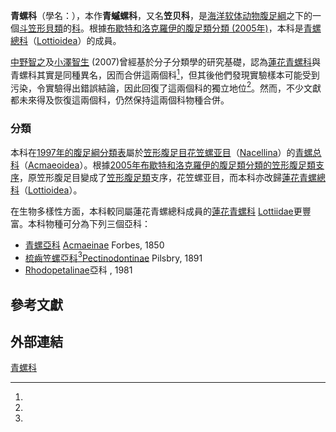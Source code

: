 {{Automatic taxobox
| image = Acmaea mitra.jpg
| image_caption = ''[[Acmaea_mitra|Acmaea mitra]]''的螺殼
| taxon = Acmaeidae
| authority = Forbes, 1850
| synonyms_ref = 
| synonyms =
| type_genus= ''[[Acmaea|Acmaea]]'' <small>Eschscholtz, 1833</small>
}}

'''青螺科'''（學名：{{lang|la|Acmaeidae}}）{{r|shell_5466}}，本作'''青䗩螺科'''{{r|shelldoc_000008|page1=44}}，又名'''笠贝科'''，是[[海洋动物|海洋]][[软体动物|软体动物]][[腹足綱|腹足綱]]之下的一個[[斗笠形貝類|斗笠形貝類]]{{r|Lai 2005|page1=32}}的[[科_(生物)|科]]。根據[[布歇特和洛克羅伊的腹足類分類_(2005年)|布歇特和洛克羅伊的腹足類分類 (2005年)]]，本科是[[青螺總科|青螺總科]]（[[Lottioidea|Lottioidea]]）的成員{{r|Bouchet 2005|WoRMS_114}}。

[[中野智之|中野智之]]及[[小澤智生|小澤智生]] (2007)曾經基於分子分類學的研究基礎，認為[[蓮花青螺科|蓮花青螺科]]與青螺科其實是同種異名，因而合併這兩個科<ref name="Nakano 2007" />，但其後他們發現實驗樣本可能受到污染，令實驗得出錯誤結論，因此回復了這兩個科的獨立地位<ref name="Nakano 2011" />。然而，不少文獻都未來得及恢復這兩個科，仍然保持這兩個科物種合併{{r|Lai 2005|page1=32}}。

===分類===
本科在[[腹足纲分类表_(1997年)|1997年的腹足綱分類表]]屬於[[笠形腹足目|笠形腹足目]][[花笠螺亚目|花笠螺亚目]]（[[Nacellina|Nacellina]]）的[[青螺总科|青螺总科]]（[[Acmaeoidea|Acmaeoidea]]）{{r|Ponder 1997}}。根據[[布歇特和洛克羅伊的腹足類分類_(2005年)#笠形腹足類支序|2005年布歇特和洛克羅伊的腹足類分類的笠形腹足類支序]]，原笠形腹足目變成了[[笠形腹足類|笠形腹足類]]支序，花笠螺亚目，而本科亦改歸[[蓮花青螺總科|蓮花青螺總科]]（[[Lottioidea|Lottioidea]]）{{r|Bouchet 2005}}。

在生物多樣性方面，本科較同屬蓮花青螺總科成員的[[蓮花青螺科|蓮花青螺科]] [[Lottiidae|Lottiidae]]{{r|Bouchet 2005}}更豐富。本科物種可分為下列三個亞科{{r|Bouchet 2005}}：
*[[青螺亞科|青螺亞科]] [[Acmaeinae|Acmaeinae]] Forbes, 1850
*[[梳齒笠螺亞科|梳齒笠螺亞科]]<ref name="shelldoc_100269"/>[[Pectinodontinae|Pectinodontinae]] Pilsbry, 1891
*[[Rhodopetalinae|Rhodopetalinae]]亞科 {{link-en|大衛·R·林德伯格|David R. Lindberg|Lindberg}}, 1981

==參考文獻==
{{Reflist |refs=
<ref name="Bouchet 2005">{{Bouchet 2005}}</ref>
<ref name="Lai 2005">{{Lai 2005}}</ref>
<ref name="Nakano 2007">{{cite journal|url=http://academic.oup.com/mollus/article/73/1/79/2939649/Worldwide-phylogeography-of-limpets-of-the-order|pages=79–99|title=Worldwide phylogeography of limpets of the order Patellogastropoda: molecular, morphological and palaeontological evidence|journal=Journal of Molluscan Studies|volume=73|issue=1|date=2007-02-01|issn=0260-1230|language=en|accessdate=2018-04-02|doi=10.1093/mollus/eym001|author=Tomoyuki Nakano, Tomowo Ozawa}}</ref>
<ref name="Nakano 2011">{{cite journal|title=Recent advances in molecular phylogeny, systematics and evolution of patellogastropod limpets|journal=Journal of Molluscan Studies|url=https://academic.oup.com/mollus/article/77/3/203/1210563|date=2011-08-01|volume=77|issue=3|doi=10.1093/mollus/eyr016|pages=203–217|issn=0260-1230|language=en|accessdate=2018-04-02|author=Tomoyuki Nakano, Takenori Sasaki}}</ref>
<ref name="Ponder 1997">{{Ponder 1997}}</ref>
<ref name="shell_5466">{{cite web
| url=http://shell.sinica.edu.tw/chinese/shellbase_detail.php?science_no=5466
| title=国际贝库：南沙笠贝
| publisher=台湾贝类资料库
| accessdate=2009-08-11}}</ref>
<ref name="shelldoc_000008">{{shelldoc_000008}}</ref>
<ref name="shelldoc_100269">{{shelldoc_100269}}</ref>
<ref name="WoRMS_114">{{cite WoRMS
| id=114 |author=WoRMS
| last1=Gofas |first1=S.
| last2=Bouchet |first2=P.
| year=2014
| title=Acmaeidae Forbes, 1850
| editors=Bouchet, P.; Gofas, S.
| db=MolluscaBase
| accessdate=2014-10-31 }}</ref>
}}

==外部連結==
{{Commons category|Acmaeidae}}

{{taxonbar}}

[[Category:青螺科|]]